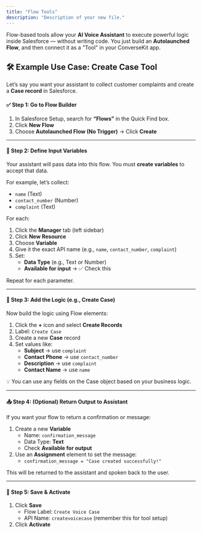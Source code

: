 ```yaml
---
title: "Flow Tools"
description: "Description of your new file."
---
```


Flow-based tools allow your **AI Voice Assistant** to execute powerful logic inside Salesforce — without writing code. You just build an **Autolaunched Flow**, and then connect it as a "Tool" in your ConverseKit app.

## 🛠️ Example Use Case: Create Case Tool

Let’s say you want your assistant to collect customer complaints and create a **Case record** in Salesforce.

#### ✅ Step 1: Go to Flow Builder

1. In Salesforce Setup, search for **“Flows”** in the Quick Find box.
2. Click **New Flow**
3. Choose **Autolaunched Flow (No Trigger)** → Click **Create**

---

#### 🧰 Step 2: Define Input Variables

Your assistant will pass data into this flow. You must **create variables** to accept that data.

For example, let’s collect:

- `name` (Text)
- `contact_number` (Number)
- `complaint` (Text)

For each:

1. Click the **Manager** tab (left sidebar)
2. Click **New Resource**
3. Choose **Variable**
4. Give it the exact API name (e.g., `name`, `contact_number`, `complaint`)
5. Set:
   - **Data Type** (e.g., Text or Number)
   - **Available for input** → ✅ Check this

Repeat for each parameter.

---

#### 📄 Step 3: Add the Logic (e.g., Create Case)

Now build the logic using Flow elements:

1. Click the **\+** icon and select **Create Records**
2. Label: `Create Case`
3. Create a new **Case** record
4. Set values like:
   - **Subject** → use `complaint`
   - **Contact Phone** → use `contact_number`
   - **Description** → use `complaint`
   - **Contact Name** → use `name`

💡 You can use any fields on the Case object based on your business logic.

---

#### 📤 Step 4: (Optional) Return Output to Assistant

If you want your flow to return a confirmation or message:

1. Create a new **Variable**
   - Name: `confirmation_message`
   - Data Type: **Text**
   - Check **Available for output**
2. Use an **Assignment** element to set the message:
   - `confirmation_message = "Case created successfully!"`

This will be returned to the assistant and spoken back to the user.

---

#### 💾 Step 5: Save & Activate

1. Click **Save**
   - Flow Label: `Create Voice Case`
   - API Name: `createvoicecase` (remember this for tool setup)
2. Click **Activate**